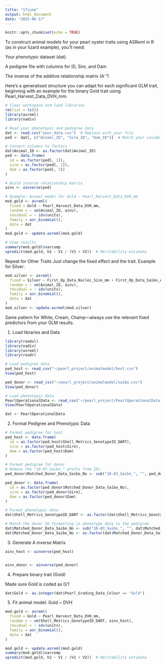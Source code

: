 ```yaml
---
title: "17june"
output: html_document
date: "2025-06-17"
---
```


```r
knitr::opts_chunk$set(echo = TRUE)
```




To construct animal models for your pearl oyster traits using ASReml in R (as in your lizard example), you'll need:

Your phenotypic dataset (dat)

A pedigree file with columns for ID, Sire, and Dam

The inverse of the additive relationship matrix (A⁻¹)

Here's a generalised structure you can adapt for each significant GLM trait, beginning with an example for the binary Gold trait using Pearl_Harvest_Data_DVH_mm.


```r
# Clear workspace and load libraries
rm(list = ls())
library(asreml)
library(nadiv)

# Read your phenotypic and pedigree data
dat <- read.csv("your_data.csv")  # Replace with your file
ped <- dat[, c("Animal_ID", "Sire_ID", "Dam_ID")]  # Match your column names

# Convert columns to factors
dat$Animal_ID <- as.factor(dat$Animal_ID)
ped <- data.frame(
  id = as.factor(ped[, 1]),
  sire = as.factor(ped[, 2]),
  dam = as.factor(ped[, 3])
)

# Build inverse relationship matrix
ainv <- ainverse(ped)

# Example: Animal model for Gold ~ Pearl_Harvest_Data_DVH_mm
mod.gold <- asreml(
  fixed = Gold ~ Pearl_Harvest_Data_DVH_mm,
  random = ~ vm(Animal_ID, ainv),
  residual = ~ idv(units),
  family = asr_binomial(),
  data = dat
)
mod.gold <- update.asreml(mod.gold)

# View results
summary(mod.gold)$varcomp
vpredict(mod.gold, h2 ~ V1 / (V1 + V2))  # Heritability estimate

```


 Repeat for Other Traits
Just change the fixed effect and the trait. Example for Silver:

```r
mod.silver <- asreml(
  fixed = Silver ~ First_Op_Data_Nuclei_Size_mm + First_Op_Data_Saibo_Area + Matched_Donor_Data_Nacre_lip_colour_Flat,
  random = ~ vm(Animal_ID, ainv),
  residual = ~ idv(units),
  family = asr_binomial(),
  data = dat
)
mod.silver <- update.asreml(mod.silver)

```

Same pattern for White, Cream, Champ—always use the relevant fixed predictors from your GLM results.










#######################

1. Load libraries and Data

```r
library(readxl)
library(nadiv)
library(asreml)
library(readr)

# Load pedigree data
ped_host <- read_csv("~/pearl_project/animalmodel/host.csv")
View(ped_host)

ped_donor <- read_csv("~/pearl_project/animalmodel/saibo.csv")
View(ped_donor)

# Load phenotypic data
PearlOperationalData <- read_csv("~/pearl_project/PearlOperationalData.csv")
View(PearlOperationalData)

dat <- PearlOperationalData

```


2. Format Pedigree and Phenotypic Data

```r
# Format pedigree for host
ped_host <- data.frame(
  id = as.factor(ped_host$Shell_Metrics_GenotypeID_DART),
  sire = as.factor(ped_host$Sire),
  dam = as.factor(ped_host$Dam)
)

# Format pedigree for donor
# Remove the "18-03_Saibo_" prefix from IDs
ped_donor$Matched_Donor_Data_Saibo_No <- sub("18-03_Saibo_", "", ped_donor$Matched_Donor_Data_Saibo_No)

ped_donor <- data.frame(
  id = as.factor(ped_donor$Matched_Donor_Data_Saibo_No),
  sire = as.factor(ped_donor$Sire),
  dam = as.factor(ped_donor$Dam)
)

# Format phenotypic data
dat$Shell_Metrics_GenotypeID_DART <- as.factor(dat$Shell_Metrics_GenotypeID_DART)  # Host IDs

# Match the donor ID formatting in phenotype data to the pedigree
dat$Matched_Donor_Data_Saibo_No <- sub("18-03_Saibo_", "", dat$Matched_Donor_Data_Saibo_No)
dat$Matched_Donor_Data_Saibo_No <- as.factor(dat$Matched_Donor_Data_Saibo_No)

```



3. Generate A inverse Matrix 
```r
ainv_host <- ainverse(ped_host)


ainv_donor <- ainverse(ped_donor)

```


4.    Prepare binary trait (Gold)

Made sure Gold is coded as 0/1

```r
dat$Gold <- as.integer(dat$Pearl_Grading_Data_Colour == "Gold")

```


5. Fit animal model: Gold ~ DVH

```r
mod.gold <- asreml(
  fixed = Gold ~ Pearl_Harvest_Data_DVH_mm,
  random = ~ vm(Shell_Metrics_GenotypeID_DART, ainv_host),
  residual = ~ idv(units),
  family = asr_binomial(),
  data = dat
)

mod.gold <- update.asreml(mod.gold)
summary(mod.gold)$varcomp
vpredict(mod.gold, h2 ~ V1 / (V1 + V2))  # Heritability estimate

```




